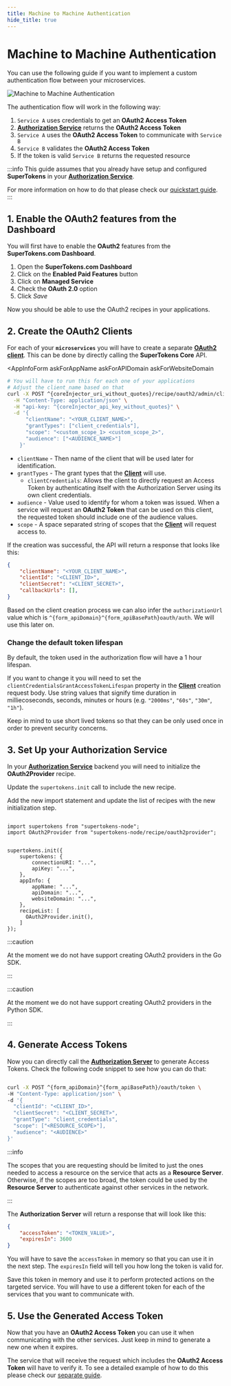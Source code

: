 ```yaml
---
title: Machine to Machine Authentication
hide_title: true
---
```



# Machine to Machine Authentication

You can use the following guide if you want to implement a custom authentication flow between your microservices.

<img src="/img/oauth/machine-to-machine.png" alt="Machine to Machine Authentication"/>

The authentication flow will work in the following way:

1. `Service A` uses credentials to get an **OAuth2 Access Token**
2. [**Authorization Service**](/docs/unified-login/introduction#authorization-service) returns the **OAuth2 Access Token**
3. `Service A` uses the **OAuth2 Access Token** to communicate with `Service B`
4. `Service B` validates the **OAuth2 Access Token**
5. If the token is valid `Service B` returns the requested resource



:::info
This guide assumes that you already have setup and configured **SuperTokens** in your [**Authorization Service**](/docs/unified-login/introduction#authorization-service). 

For more information on how to do that please check our [quickstart guide](/docs/thirdparty/introduction).
:::

<!-- COPY SECTION -->
<!-- ./unified-login/multiple-frontends-with-separate-backends.mdx -->
<!-- 1 -->

## 1. Enable the OAuth2 features from the Dashboard

You will first have to enable the **OAuth2** features from the **SuperTokens.com Dashboard**.
1. Open the **SuperTokens.com Dashboard**
2. Click on the **Enabled Paid Features** button
3. Click on **Managed Service**
4. Check the **OAuth 2.0** option
5. Click *Save* 

Now you should be able to use the OAuth2 recipes in your applications.

<!-- END COPY SECTION -->

## 2. Create the OAuth2 Clients


<CoreInjector defaultValue="https://<your-core-identifier>.aws.supertokens.io" showTenantId={false}>


For each of your **`microservices`** you will have to create a separate [**OAuth2 client**](/docs/unified-login/introduction#client).
This can be done by directly calling the **SuperTokens Core** API.

<AppInfoForm
    askForAppName
    askForAPIDomain
    askForWebsiteDomain
>
 


```bash
# You will have to run this for each one of your applications
# Adjust the client_name based on that
curl -X POST ^{coreInjector_uri_without_quotes}/recipe/oauth2/admin/clients \
  -H "Content-Type: application/json" \
  -H "api-key: ^{coreInjector_api_key_without_quotes}" \
  -d '{
      "clientName": "<YOUR_CLIENT_NAME>",
      "grantTypes": ["client_credentials"],
      "scope": "<custom_scope_1> <custom_scope_2>",
      "audience": ["<AUDIENCE_NAME>"]
    }'
```


- `clientName` - Then name of the client that will be used later for identification.
- `grantTypes` - The grant types that the [**Client**](/docs/unified-login/introduction#client) will use. 
    - `clientCredentials`: Allows the client to directly request an Access Token by authenticating itself with the Authorization Server using its own client credentials.
- `audience` - Value used to identify for whom a token was issued. When a service will request an **OAuth2 Token** that can be used on this client, the requested token should include one of the audience values.
- `scope` -  A space separated string of scopes that the [**Client**](/docs/unified-login/introduction#client) will request access to.

If the creation was successful, the API will return a response that looks like this:

```json
{
    "clientName": "<YOUR_CLIENT_NAME>",
    "clientId": "<CLIENT_ID>",
    "clientSecret": "<CLIENT_SECRET>",
    "callbackUrls": [],
}

```

Based on the client creation process we can also infer the `authorizationUrl` value which is `^{form_apiDomain}^{form_apiBasePath}oauth/auth`. We will use this later on.

### Change the default token lifespan

By default, the token used in the authorization flow will have a 1 hour lifespan.

If you want to change it you will need to set the `clientCredentialsGrantAccessTokenLifespan` property in the [**Client**](/docs/unified-login/introduction#client) creation request body.
Use string values that signify time duration in milliecoseconds, seconds, minutes or hours (e.g. `"2000ms"`, `"60s"`, `"30m"`, `"1h"`).

Keep in mind to use short lived tokens so that they can be only used once in order to prevent security concerns. 

## 3. Set Up your Authorization Service 

In your [**Authorization Service**](/docs/unified-login/introduction#authorization-service) backend you will need to initialize the **OAuth2Provider** recipe.

<BackendSDKTabs  disableOtherFrameworks>

<TabItem value="nodejs">

Update the `supertokens.init` call to include the new recipe.

Add the new import statement and update the list of recipes with the new initialization step.

```tsx

import supertokens from "supertokens-node";
import OAuth2Provider from "supertokens-node/recipe/oauth2provider";


supertokens.init({
    supertokens: {
        connectionURI: "...",
        apiKey: "...",
    },
    appInfo: {
        appName: "...",
        apiDomain: "...",
        websiteDomain: "...",
    },
    recipeList: [
      OAuth2Provider.init(),
    ]
});

```


</TabItem>

<TabItem value="go">

:::caution

At the moment we do not have support creating OAuth2 providers in the Go SDK.

:::

</TabItem>

<TabItem value="python">

:::caution

At the moment we do not have support creating OAuth2 providers in the Python SDK.

:::

</TabItem>

</BackendSDKTabs>


## 4. Generate Access Tokens

Now you can directly call the [**Authorization Server**](/docs/unified-login/introduction#authorization-server) to generate Access Tokens.
Check the following code snippet to see how you can do that:


```bash

curl -X POST ^{form_apiDomain}^{form_apiBasePath}/oauth/token \
-H "Content-Type: application/json" \
-d '{
  "clientId": "<CLIENT_ID>",
  "clientSecret": "<CLIENT_SECRET>",
  "grantType": "client_credentials",
  "scope": ["<RESOURCE_SCOPE>"],
  "audience": "<AUDIENCE>"
}'

```

:::info

The scopes that you are requesting should be limited to just the ones needed to access a resource on the service that acts as a **Resource Server**.
Otherwise, if the scopes are too broad, the token could be used by the **Resource Server** to authenticate against other services in the network. 

:::

The **Authorization Server** will return a response that will look like this:

```json
{
    "accessToken": "<TOKEN_VALUE>",
    "expiresIn": 3600
}
```

You will have to save the `accessToken` in memory so that you can use it in the next step.
The `expiresIn` field will tell you how long the token is valid for.

Save this token in memory and use it to perform protected actions on the targeted service.
You will have to use a different token for each of the services that you want to communicate with.

## 5. Use the Generated Access Token 

Now that you have an **OAuth2 Access Token** you can use it when communicating with the other services.
Just keep in mind to generate a new one when it expires.

The service that will receive the request which includes the **OAuth2 Access Token** will have to verify it.
To see a detailed example of how to do this please check our [separate guide](/docs/unified-login/customizations/verify-tokens).

</AppInfoForm>

</CoreInjector>
